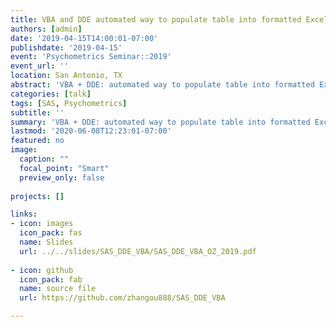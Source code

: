 ```yaml
---
title: VBA and DDE automated way to populate table into formatted Excel  
authors: [admin]
date: '2019-04-15T14:00:01-07:00'
publishdate: '2019-04-15'
event: 'Psychometrics Seminar::2019'
event_url: '' 
location: San Antonio, TX
abstract: 'VBA + DDE: automated way to populate table into formatted Excel'
categories: [talk]
tags: [SAS, Psychometrics]
subtitle: ''
summary: 'VBA + DDE: automated way to populate table into formatted Excel'
lastmod: '2020-06-08T12:23:01-07:00'
featured: no
image:
  caption: ""
  focal_point: "Smart"
  preview_only: false
  
projects: []

links:
- icon: images
  icon_pack: fas
  name: Slides
  url: ../../slides/SAS_DDE_VBA/SAS_DDE_VBA_OZ_2019.pdf
  
- icon: github
  icon_pack: fab
  name: source file
  url: https://github.com/zhangou888/SAS_DDE_VBA

---
```


